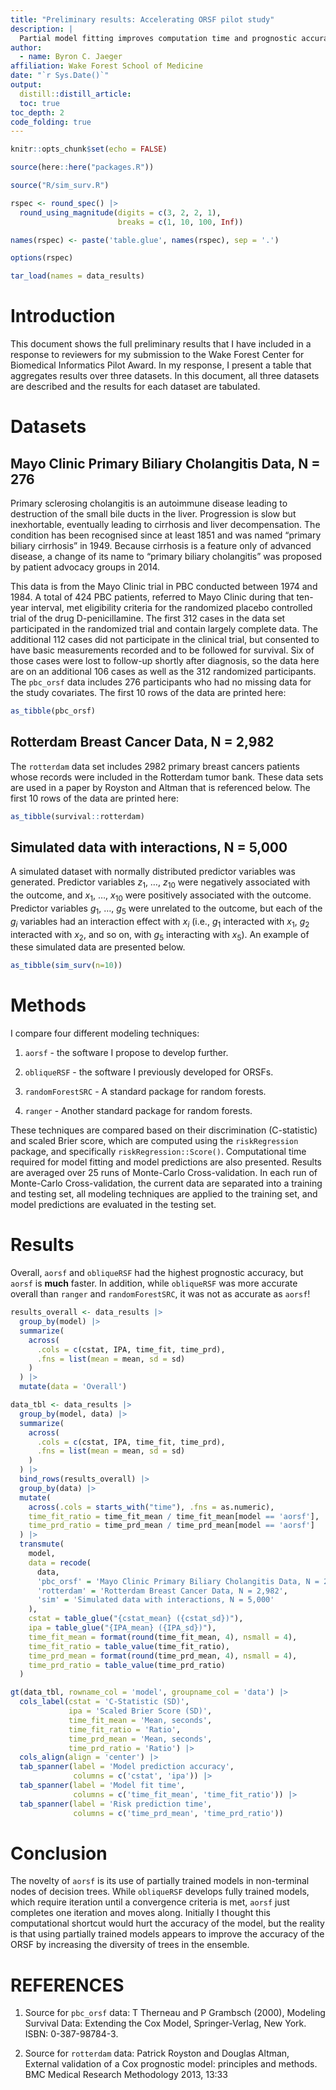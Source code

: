 ```yaml
---
title: "Preliminary results: Accelerating ORSF pilot study"
description: |
  Partial model fitting improves computation time and prognostic accuracy for the ORSF.
author:
  - name: Byron C. Jaeger
affiliation: Wake Forest School of Medicine
date: "`r Sys.Date()`"
output:
  distill::distill_article:
  toc: true
toc_depth: 2
code_folding: true
---
```


```r

knitr::opts_chunk$set(echo = FALSE)

source(here::here("packages.R"))

source("R/sim_surv.R")

rspec <- round_spec() |> 
  round_using_magnitude(digits = c(3, 2, 2, 1),
                        breaks = c(1, 10, 100, Inf))

names(rspec) <- paste('table.glue', names(rspec), sep = '.')

options(rspec)

tar_load(names = data_results)

```

# Introduction

This document shows the full preliminary results that I have included in a response to reviewers for my submission to the Wake Forest Center for Biomedical Informatics Pilot Award. In my response, I present a table that aggregates results over three datasets. In this document, all three datasets are described and the results for each dataset are tabulated.

# Datasets

## Mayo Clinic Primary Biliary Cholangitis Data, N = 276

Primary sclerosing cholangitis is an autoimmune disease leading to destruction of the small bile ducts in the liver. Progression is slow but inexhortable, eventually leading to cirrhosis and liver decompensation. The condition has been recognised since at least 1851 and was named "primary biliary cirrhosis" in 1949. Because cirrhosis is a feature only of advanced disease, a change of its name to "primary biliary cholangitis" was proposed by patient advocacy groups in 2014.

This data is from the Mayo Clinic trial in PBC conducted between 1974 and 1984. A total of 424 PBC patients, referred to Mayo Clinic during that ten-year interval, met eligibility criteria for the randomized placebo controlled trial of the drug D-penicillamine. The first 312 cases in the data set participated in the randomized trial and contain largely complete data. The additional 112 cases did not participate in the clinical trial, but consented to have basic measurements recorded and to be followed for survival. Six of those cases were lost to follow-up shortly after diagnosis, so the data here are on an additional 106 cases as well as the 312 randomized participants. The `pbc_orsf` data includes 276 participants who had no missing data for the study covariates. The first 10 rows of the data are printed here:

```r
as_tibble(pbc_orsf)
```


## Rotterdam Breast Cancer Data, N = 2,982

The `rotterdam` data set includes 2982 primary breast cancers patients whose records were included in the Rotterdam tumor bank. These data sets are used in a paper by Royston and Altman that is referenced below. The first 10 rows of the data are printed here:

```r
as_tibble(survival::rotterdam)
```


## Simulated data with interactions, N = 5,000

A simulated dataset with normally distributed predictor variables was generated. Predictor variables $z_1$, $\dots$, $z_{10}$ were negatively associated with the outcome, and $x_1$, $\dots$, $x_{10}$ were positively associated with the outcome. Predictor variables $g_1$, $\dots$, $g_5$ were unrelated to the outcome, but each of the $g_i$ variables had an interaction effect with $x_i$ (i.e., $g_1$ interacted with $x_1$, $g_2$ interacted with $x_2$, and so on, with $g_5$ interacting with $x_5$). An example of these simulated data are presented below.

```r

as_tibble(sim_surv(n=10))

```

# Methods

I compare four different modeling techniques: 

1. `aorsf` - the software I propose to develop further.

1. `obliqueRSF` - the software I previously developed for ORSFs.

1. `randomForestSRC` - A standard package for random forests.

1. `ranger` - Another standard package for random forests.

These techniques are compared based on their discrimination (C-statistic) and scaled Brier score, which are computed using the `riskRegression` package, and specifically `riskRegression::Score()`. Computational time required for model fitting and model predictions are also presented. Results are averaged over 25 runs of Monte-Carlo Cross-validation. In each run of Monte-Carlo Cross-validation, the current data are separated into a training and testing set, all modeling techniques are applied to the training set, and model predictions are evaluated in the testing set. 

# Results

Overall, `aorsf` and `obliqueRSF` had the highest prognostic accuracy, but `aorsf` is __much__ faster. In addition, while `obliqueRSF` was more accurate overall than `ranger` and `randomForestSRC`, it was not as accurate as `aorsf`! 

```r

results_overall <- data_results |> 
  group_by(model) |>
  summarize(
    across(
      .cols = c(cstat, IPA, time_fit, time_prd),
      .fns = list(mean = mean, sd = sd)
    )
  ) |> 
  mutate(data = 'Overall')

data_tbl <- data_results |> 
  group_by(model, data) |>
  summarize(
    across(
      .cols = c(cstat, IPA, time_fit, time_prd),
      .fns = list(mean = mean, sd = sd)
    )
  ) |> 
  bind_rows(results_overall) |> 
  group_by(data) |> 
  mutate(
    across(.cols = starts_with("time"), .fns = as.numeric),
    time_fit_ratio = time_fit_mean / time_fit_mean[model == 'aorsf'],
    time_prd_ratio = time_prd_mean / time_prd_mean[model == 'aorsf']
  ) |> 
  transmute(
    model, 
    data = recode(
      data,
      'pbc_orsf' = 'Mayo Clinic Primary Biliary Cholangitis Data, N = 276',
      'rotterdam' = 'Rotterdam Breast Cancer Data, N = 2,982',
      'sim' = 'Simulated data with interactions, N = 5,000'
    ),
    cstat = table_glue("{cstat_mean} ({cstat_sd})"),
    ipa = table_glue("{IPA_mean} ({IPA_sd})"),
    time_fit_mean = format(round(time_fit_mean, 4), nsmall = 4),
    time_fit_ratio = table_value(time_fit_ratio),
    time_prd_mean = format(round(time_prd_mean, 4), nsmall = 4),
    time_prd_ratio = table_value(time_prd_ratio)
  )

gt(data_tbl, rowname_col = 'model', groupname_col = 'data') |> 
  cols_label(cstat = 'C-Statistic (SD)',
             ipa = 'Scaled Brier Score (SD)',
             time_fit_mean = 'Mean, seconds',
             time_fit_ratio = 'Ratio',
             time_prd_mean = 'Mean, seconds',
             time_prd_ratio = 'Ratio') |> 
  cols_align(align = 'center') |> 
  tab_spanner(label = 'Model prediction accuracy',
              columns = c('cstat', 'ipa')) |> 
  tab_spanner(label = 'Model fit time',
              columns = c('time_fit_mean', 'time_fit_ratio')) |> 
  tab_spanner(label = 'Risk prediction time',
              columns = c('time_prd_mean', 'time_prd_ratio')) 


```

# Conclusion

The novelty of `aorsf` is its use of partially trained models in non-terminal nodes of decision trees. While `obliqueRSF` develops fully trained models, which require iteration until a convergence criteria is met, `aorsf` just completes one iteration and moves along. Initially I thought this computational shortcut would hurt the accuracy of the model, but the reality is that using partially trained models appears to improve the accuracy of the ORSF by increasing the diversity of trees in the ensemble.  

# REFERENCES

1. Source for `pbc_orsf` data: T Therneau and P Grambsch (2000), Modeling Survival Data: Extending the Cox Model, Springer-Verlag, New York. ISBN: 0-387-98784-3.

1. Source for `rotterdam` data: Patrick Royston and Douglas Altman, External validation of a Cox prognostic model: principles and methods. BMC Medical Research Methodology 2013, 13:33

